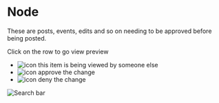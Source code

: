 # Node

These are posts, events, edits and so on needing to be approved before being posted.

Click on the row to go view preview

- ![icon](/static/icons/eye.svg#icon) this item is being viewed by someone else
- ![icon](/static/icons/check.svg#icon) approve the change
- ![icon](/static/icons/close.svg#icon) deny the change


![Search bar](../images/awaiting-approval-node.png)